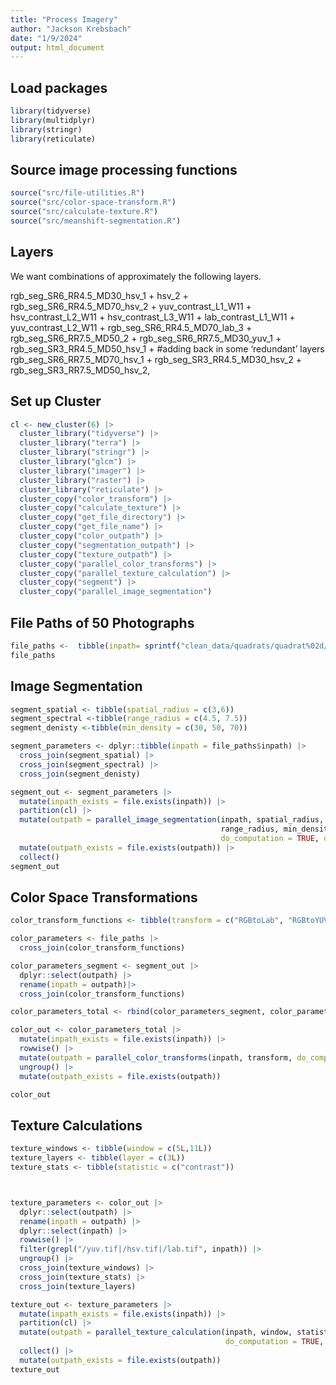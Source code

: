 ```yaml
---
title: "Process Imagery"
author: "Jackson Krebsbach"
date: "1/9/2024"
output: html_document
---
```



## Load packages

```r
library(tidyverse)
library(multidplyr)
library(stringr)
library(reticulate)
```

## Source image processing functions

```r
source("src/file-utilities.R")
source("src/color-space-transform.R")
source("src/calculate-texture.R")
source("src/meanshift-segmentation.R")
```

## Layers

We want combinations of approximately the following layers.

rgb_seg_SR6_RR4.5_MD30_hsv_1 +
hsv_2 +
rgb_seg_SR6_RR4.5_MD70_hsv_2 +
yuv_contrast_L1_W11 +
hsv_contrast_L2_W11 +
hsv_contrast_L3_W11 +
lab_contrast_L1_W11 +
yuv_contrast_L2_W11 +
rgb_seg_SR6_RR4.5_MD70_lab_3 +
rgb_seg_SR6_RR7.5_MD50_2 +
rgb_seg_SR6_RR7.5_MD30_yuv_1 +
rgb_seg_SR3_RR4.5_MD50_hsv_1 + #adding back in some 'redundant' layers
rgb_seg_SR6_RR7.5_MD70_hsv_1 +
rgb_seg_SR3_RR4.5_MD30_hsv_2 +
rgb_seg_SR3_RR7.5_MD50_hsv_2,

## Set up Cluster

```r

cl <- new_cluster(6) |>
  cluster_library("tidyverse") |>
  cluster_library("terra") |>
  cluster_library("stringr") |>
  cluster_library("glcm") |>
  cluster_library("imager") |>
  cluster_library("raster") |>
  cluster_library("reticulate") |>
  cluster_copy("color_transform") |>
  cluster_copy("calculate_texture") |>
  cluster_copy("get_file_directory") |>
  cluster_copy("get_file_name") |>
  cluster_copy("color_outpath") |>
  cluster_copy("segmentation_outpath") |>
  cluster_copy("texture_outpath") |>
  cluster_copy("parallel_color_transforms") |>
  cluster_copy("parallel_texture_calculation") |>
  cluster_copy("segment") |>
  cluster_copy("parallel_image_segmentation")
```



## File Paths of 50 Photographs

```r
file_paths <-  tibble(inpath= sprintf("clean_data/quadrats/quadrat%02d/rgb.tif", seq(34, 34, 1))) 
file_paths
```


## Image Segmentation

```r
segment_spatial <- tibble(spatial_radius = c(3,6))
segment_spectral <-tibble(range_radius = c(4.5, 7.5))
segment_denisty <-tibble(min_density = c(30, 50, 70))

segment_parameters <- dplyr::tibble(inpath = file_paths$inpath) |>
  cross_join(segment_spatial) |> 
  cross_join(segment_spectral) |>
  cross_join(segment_denisty)

segment_out <- segment_parameters |>
  mutate(inpath_exists = file.exists(inpath)) |>
  partition(cl) |>
  mutate(outpath = parallel_image_segmentation(inpath, spatial_radius,
                                               range_radius, min_density,
                                               do_computation = TRUE, over_write = FALSE)) |>
  mutate(outpath_exists = file.exists(outpath)) |>
  collect()
segment_out 
```


## Color Space Transformations

```r
color_transform_functions <- tibble(transform = c("RGBtoLab", "RGBtoYUV","RGBtoHSL"))

color_parameters <- file_paths |> 
  cross_join(color_transform_functions)

color_parameters_segment <- segment_out |>
  dplyr::select(outpath) |>
  rename(inpath = outpath)|> 
  cross_join(color_transform_functions)

color_parameters_total <- rbind(color_parameters_segment, color_parameters)

color_out <- color_parameters_total |>
  mutate(inpath_exists = file.exists(inpath)) |>
  rowwise() |>
  mutate(outpath = parallel_color_transforms(inpath, transform, do_computation = TRUE, over_write = FALSE)) |>
  ungroup() |>
  mutate(outpath_exists = file.exists(outpath))

color_out
```


## Texture Calculations

```r
texture_windows <- tibble(window = c(5L,11L)) 
texture_layers <- tibble(layer = c(3L))
texture_stats <- tibble(statistic = c("contrast"))



texture_parameters <- color_out |>
  dplyr::select(outpath) |>
  rename(inpath = outpath) |>
  dplyr::select(inpath) |>
  rowwise() |>
  filter(grepl("/yuv.tif|/hsv.tif|/lab.tif", inpath)) |>
  ungroup() |>
  cross_join(texture_windows) |> 
  cross_join(texture_stats) |>
  cross_join(texture_layers)

texture_out <- texture_parameters |>
  mutate(inpath_exists = file.exists(inpath)) |>
  partition(cl) |>
  mutate(outpath = parallel_texture_calculation(inpath, window, statistic, layer,
                                                do_computation = TRUE, over_write = FALSE)) |>
  collect() |>
  mutate(outpath_exists = file.exists(outpath)) 
texture_out
```




